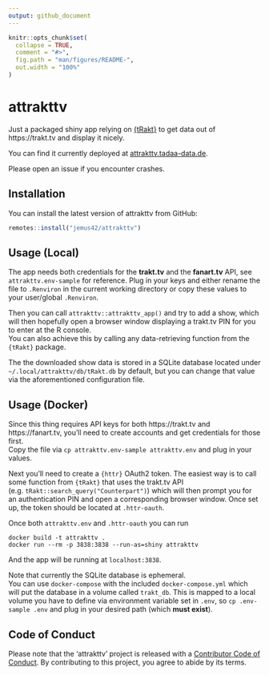 ```yaml
---
output: github_document
---
```


<!-- README.md is generated from README.Rmd. Please edit that file -->

```r
knitr::opts_chunk$set(
  collapse = TRUE,
  comment = "#>",
  fig.path = "man/figures/README-",
  out.width = "100%"
)
```

# attrakttv

<!-- badges: start -->
<!-- badges: end -->

Just a packaged shiny app relying on [{tRakt}](https://github.com/jemus42/tRakt) to get data out of https://trakt.tv and display it nicely.

You can find it currently deployed at [attrakttv.tadaa-data.de](https://attrakttv.tadaa-data.de/).

Please open an issue if you encounter crashes.  

## Installation

You can install the latest version of attrakttv from GitHub:

```r
remotes::install("jemus42/attrakttv")
```

## Usage (Local)

The app needs both credentials for the **trakt.tv** and the **fanart.tv** API, see `attrakttv.env-sample` for reference. Plug in your keys and either rename the file to `.Renviron` in the current working directory or copy these values to your user/global `.Renviron`.

Then you can call `attrakttv::attrakttv_app()` and try to add a show, which will then hopefully open a browser window displaying a trakt.tv PIN for you to enter at the R console.  
You can also achieve this by calling any data-retrieving function from the `{tRakt}` package.

The the downloaded show data is stored in a SQLite database located under `~/.local/attrakttv/db/tRakt.db` by default, but you can change that value via the aforementioned configuration file.

## Usage (Docker)

Since this thing requires API keys for both https://trakt.tv and https://fanart.tv, you'll need to create accounts and get credentials for those first.  
Copy the file via `cp attrakttv.env-sample attrakttv.env` and plug in your values.

Next you'll need to create a `{httr}` OAuth2 token. The easiest way is to call some function from `{tRakt}` that uses the trakt.tv API (e.g. `tRakt::search_query("Counterpart")`) which will then prompt you for an authentication PIN and open a corresponding browser window. Once set up, the token should be located at `.httr-oauth`.  

Once both `attrakttv.env` and `.httr-oauth` you can run

```
docker build -t attrakttv .
docker run --rm -p 3838:3838 --run-as=shiny attrakttv
```

And the app will be running at `localhost:3838`.

Note that currently the SQLite database is ephemeral.  
You can use `docker-compose` with the included `docker-compose.yml` which will put the database in a volume called `trakt_db`. This is mapped to a local volume you have to define via environment variable set in `.env`, so `cp .env-sample .env` and plug in your desired path (which **must exist**).

## Code of Conduct

Please note that the 'attrakttv' project is released with a
[Contributor Code of Conduct](CODE_OF_CONDUCT.md).
By contributing to this project, you agree to abide by its terms.
